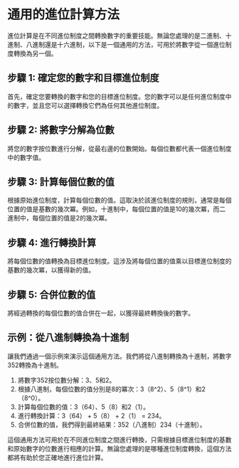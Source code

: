 # 通用的進位計算方法

進位計算是在不同進位制度之間轉換數字的重要技能。無論您處理的是二進制、十進制、八進制還是十六進制，以下是一個通用的方法，可用於將數字從一個進位制度轉換為另一個。

## 步驟 1: 確定您的數字和目標進位制度

首先，確定您要轉換的數字和您的目標進位制度。您的數字可以是任何進位制度中的數字，並且您可以選擇轉換它們為任何其他進位制度。

## 步驟 2: 將數字分解為位數

將您的數字按位數進行分解，從最右邊的位數開始。每個位數都代表一個進位制度中的數字值。

<Adsense />

## 步驟 3: 計算每個位數的值

根據原始進位制度，計算每個位數的值。這取決於該進位制度的規則，通常是每個位置的值是基數的幾次冪。例如，十進制中，每個位置的值是10的幾次冪，而二進制中，每個位置的值是2的幾次冪。

## 步驟 4: 進行轉換計算

將每個位數的值轉換為目標進位制度。這涉及將每個位置的值乘以目標進位制度的基數的幾次冪，以獲得新的值。

## 步驟 5: 合併位數的值

將經過轉換的每個位數的值合併在一起，以獲得最終轉換後的數字。

## 示例：從八進制轉換為十進制

讓我們通過一個示例來演示這個通用方法。我們將從八進制轉換為十進制，將數字352轉換為十進制。

1. 將數字352按位數分解：3、5和2。
2. 根據八進制，每個位數的值分別是8的冪次：3（8^2）、5（8^1）和2（8^0）。
3. 計算每個位數的值：3（64）、5（8）和2（1）。
4. 進行轉換計算：3（64） + 5（8） + 2（1） = 234。
5. 合併位數的值，我們得到最終結果：352（八進制）234（十進制）。

這個通用方法可用於在不同進位制度之間進行轉換，只需根據目標進位制度的基數和原始數字的位數進行相應的計算。無論您處理的是哪種進位制度轉換，這個方法都將有助於您正確地進行進位計算。

<Adsense />
